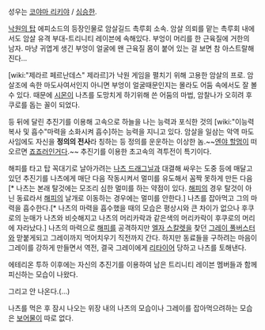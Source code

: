 성우는 [[코야마 리키야]] / [[심승한]].

[[낙원의 탑]] 에피소드의 등장인물로 암살길드 촉루회 소속.
암살 의뢰를 맡는 촉루회 내에서도 암살 유격 부대-트리니티 레이븐에 속해있다.
부엉이 머리를 한 근육질에 거한의 남자. 마냥 귀엽게 생긴 부엉이 얼굴에 왠 근육질 몸이 붙어 있는 걸 보면 참 아스트랄해진다... 

[wiki:"제라르 페르난데스" 제라르]가 낙원 게임을 펼치기 위해 고용한 암살의 프로.
암살조에 속한 마도사여서인지 아니면 부엉이 얼굴때문인지는 몰라도 어둠 속에서도 잘 볼수 있다. 
때문에 [[시몬]]이 나츠를 도망치게 하기위해 쓴 어둠의 마법, 암찰나가 오히려 후쿠로를 돕는 꼴이 되었다.

등 뒤에 달린 추진기를 이용해 고속으로 하늘을 나는 능력과 포식한 것의 [wiki:"이능력 복사 및 흡수"마력을 소화시켜 흡수]하는 능력을 지니고 있다.
암살을 일삼는 악역 마도사임에도 자신을 '''정의의 전사'''라 칭하는 등 정의를 운운하는 이상한 놈.~~[[엔야 할멈]]이 떠오르면 [[죠죠러]]인거다.~~ 추진기를 이용한 초고속의 격투전이 특기이다.
 
해피를 타고 탑 꼭대기로 날아가려는 [[나츠 드래그닐]]과 대결해 싸우는 도중 등에 매달고 있던 추진기를 나츠에게 매단 다음 작동시켜서 멀미를 유도해서 꼼짝 못하게 만든 다음[* 나츠는 본래 탈것에는 모조리 심한 멀미를 하는 약점이 있다. [[해피]]의 경우 탈것이 아닌 동료라서 [[해피]]의 날개로 이동하는 경우에는 멀미를 안한다.] 나츠를 잡아먹고 그의 마력을 흡수한다.[* 나츠의 마력을 흡수했을 때의 모습은 평상시와 큰 차이가 없으나 후쿠로의 눈매가 나츠와 비슷해지고 나츠의 머리카락과 같은색의 머리카락이 후쿠로의 머리에 자라났다.] 나츠의 마력으로 [[해피]]를 공격하지만 [[엘자 스칼렛]]을 찾던 [[그레이 풀버스터]]와 맏붙게되고 그레이까지 먹어치우기 직전까지 간다. 하지만 동료들을 구하려는 마음이 그레이를 강하게 만들면서 역전, 결국 그레이에게 [[리타이어]] 당하고 나츠를 토해낸다.

에테리온 투하 이후에는 자신의 추진기를 이용하여 남은 트리니티 레이븐 멤버들과 함께 피신하는 모습이 나왔다.

그리고 안 나온다.(...)

나츠를 먹은 후 잠시 나오는 위장 내의 나츠의 모습이나 그레이를 잡아먹으려하는 모습은 [[보어물]]이 따로 없다.
